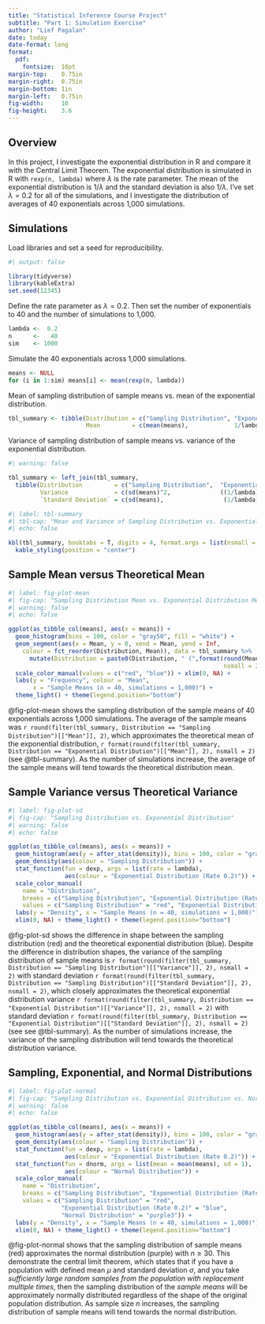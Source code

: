 ```yaml
---
title: "Statistical Inference Course Project"
subtitle: "Part 1: Simulation Exercise"
author: "Lief Pagalan"
date: today
date-format: long
format:
  pdf:
    fontsize:  10pt
margin-top:    0.75in
margin-right:  0.75in
margin-bottom: 1in
margin-left:   0.75in
fig-width:     10
fig-height:    3.6
---
```


## Overview

In this project, I investigate the exponential distribution in R and compare it with the Central Limit Theorem. The exponential distribution is simulated in R with `rexp(n, lambda)` where $\lambda$ is the rate parameter. The mean of the exponential distribution is $1/\lambda$ and the standard deviation is also $1/\lambda$. I've set $\lambda = 0.2$ for all of the simulations, and I investigate the distribution of averages of 40 exponentials across 1,000 simulations.

## Simulations

Load libraries and set a seed for reproducibility.

```r
#| output: false

library(tidyverse)
library(kableExtra)
set.seed(12345)
```

Define the rate parameter as $\lambda = 0.2$. Then set the number of exponentials to 40 and the number of simulations to 1,000.

```r
lambda <-  0.2
n      <-   40
sim    <- 1000
```

Simulate the 40 exponentials across 1,000 simulations.

```r
means <- NULL
for (i in 1:sim) means[i] <- mean(rexp(n, lambda))
```

Mean of sampling distribution of sample means vs. mean of the exponential distribution.

```r
tbl_summary <- tibble(Distribution = c("Sampling Distribution", "Exponential Distribution"),
                      Mean         = c(mean(means),             1/lambda))
```

Variance of sampling distribution of sample means vs. variance of the exponential distribution.

```r
#| warning: false

tbl_summary <- left_join(tbl_summary,
  tibble(Distribution         = c("Sampling Distribution",  "Exponential Distribution"),
         Variance             = c(sd(means)^2,              ((1/lambda)/sqrt(n))^2),
         `Standard Deviation` = c(sd(means),                 (1/lambda)/sqrt(n))))
```

```r
#| label: tbl-summary
#| tbl-cap: "Mean and Variance of Sampling Distribution vs. Exponential Distribution"
#| echo: false

kbl(tbl_summary, booktabs = T, digits = 4, format.args = list(nsmall = "4")) %>%
  kable_styling(position = "center")
```

## Sample Mean versus Theoretical Mean

```r
#| label: fig-plot-mean
#| fig-cap: "Sampling Distribution Mean vs. Exponential Distribution Mean"
#| warning: false
#| echo: false

ggplot(as_tibble_col(means), aes(x = means)) +
  geom_histogram(bins = 100, color = "gray50", fill = "white") +
  geom_segment(aes(x = Mean, y = 0, xend = Mean, yend = Inf,
    colour = fct_reorder(Distribution, Mean)), data = tbl_summary %>%
      mutate(Distribution = paste0(Distribution, " (",format(round(Mean, 2),
                                                             nsmall = 2), ")"))) +
  scale_color_manual(values = c("red", "blue")) + xlim(0, NA) +
  labs(y = "Frequency", colour = "Mean",
       x = "Sample Means (n = 40, simulations = 1,000)") +
  theme_light() + theme(legend.position="bottom")
```

@fig-plot-mean shows the sampling distribution of the sample means of 40 exponentials across 1,000 simulations. The average of the sample means was `r round(filter(tbl_summary, Distribution == "Sampling Distribution")[["Mean"]], 2)`, which approximates the theoretical mean of the exponential distribution, `r format(round(filter(tbl_summary, Distribution == "Exponential Distribution")[["Mean"]], 2), nsmall = 2)` (see @tbl-summary). As the number of simulations increase, the average of the sample means will tend towards the theoretical distribution mean.

## Sample Variance versus Theoretical Variance

```r
#| label: fig-plot-sd
#| fig-cap: "Sampling Distribution vs. Exponential Distribution"
#| warning: false
#| echo: false

ggplot(as_tibble_col(means), aes(x = means)) +
  geom_histogram(aes(y = after_stat(density)), bins = 100, color = "gray50", fill = "white") +
  geom_density(aes(colour = "Sampling Distribution")) +
  stat_function(fun = dexp, args = list(rate = lambda),
                aes(colour = "Exponential Distribution (Rate 0.2)")) +
  scale_color_manual(
    name = "Distribution",
    breaks = c("Sampling Distribution", "Exponential Distribution (Rate 0.2)"),
    values = c("Sampling Distribution" = "red", "Exponential Distribution (Rate 0.2)" = "blue")) +
  labs(y = "Density", x = "Sample Means (n = 40, simulations = 1,000)") +
  xlim(0, NA) + theme_light() + theme(legend.position="bottom")
```

@fig-plot-sd shows the difference in shape between the sampling distribution (red) and the theoretical exponential distribution (blue). Despite the difference in distribution shapes, the variance of the sampling distribution of sample means is `r format(round(filter(tbl_summary, Distribution == "Sampling Distribution")[["Variance"]], 2), nsmall = 2)` with standard deviation `r format(round(filter(tbl_summary, Distribution == "Sampling Distribution")[["Standard Deviation"]], 2), nsmall = 2)`, which closely approximates the theoretical exponential distribution variance `r format(round(filter(tbl_summary, Distribution == "Exponential Distribution")[["Variance"]], 2), nsmall = 2)` with standard deviation `r format(round(filter(tbl_summary, Distribution == "Exponential Distribution")[["Standard Deviation"]], 2), nsmall = 2)` (see see @tbl-summary). As the number of simulations increase, the variance of the sampling distribution will tend towards the theoretical distribution variance.

## Sampling, Exponential, and Normal Distributions

```r
#| label: fig-plot-normal
#| fig-cap: "Sampling Distribution vs. Exponential Distribution vs. Normal Distribution"
#| warning: false
#| echo: false

ggplot(as_tibble_col(means), aes(x = means)) +
  geom_histogram(aes(y = after_stat(density)), bins = 100, color = "gray50", fill = "white") +
  geom_density(aes(colour = "Sampling Distribution")) +
  stat_function(fun = dexp, args = list(rate = lambda),
                aes(colour = "Exponential Distribution (Rate 0.2)")) +
  stat_function(fun = dnorm, args = list(mean = mean(means), sd = 1),
                aes(colour = "Normal Distribution")) +
  scale_color_manual(
    name = "Distribution",
    breaks = c("Sampling Distribution", "Exponential Distribution (Rate 0.2)", "Normal Distribution"),
    values = c("Sampling Distribution" = "red",
               "Exponential Distribution (Rate 0.2)" = "blue",
               "Normal Distribution" = "purple3")) +
  labs(y = "Density", x = "Sample Means (n = 40, simulations = 1,000)") +
  xlim(0, NA) + theme_light() + theme(legend.position="bottom")
```

@fig-plot-normal shows that the sampling distribution of sample means (red) approximates the normal distribution (purple) with $n \geq 30$. This demonstrate the central limit theorem, which states that if you have a population with defined mean $\mu$ and standard deviation $\sigma$, and you take *sufficiently large random samples from the population with replacement multiple times*, then the sampling distribution of the *sample means* will be approximately normally distributed regardless of the shape of the original population distribution. As sample size $n$ increases, the sampling distribution of sample means will tend towards the normal distribution.
